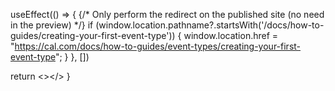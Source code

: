 
  useEffect(() => {
    {/* Only perform the redirect on the published site (no need in the preview) */}
    if (window.location.pathname?.startsWith('/docs/how-to-guides/creating-your-first-event-type')) {
      window.location.href = "https://cal.com/docs/how-to-guides/event-types/creating-your-first-event-type";
    }
  }, [])
  
  return <></>
}

<Redirect />

